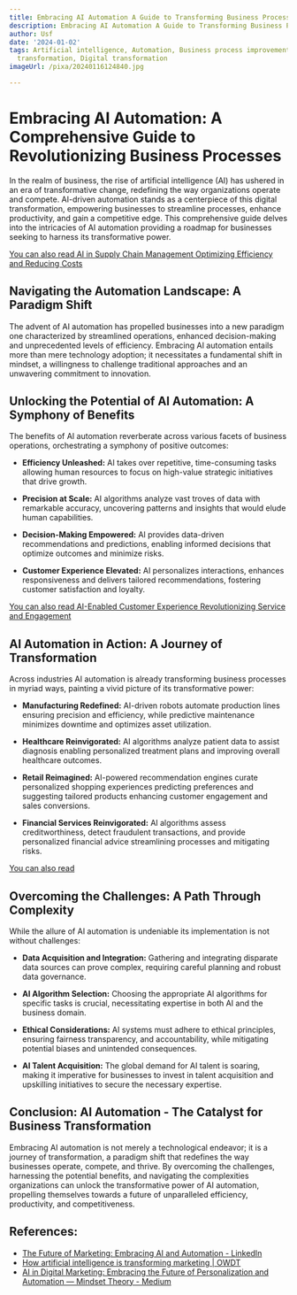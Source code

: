 ```yaml
---
title: Embracing AI Automation A Guide to Transforming Business Processes
description: Embracing AI Automation A Guide to Transforming Business Processes
author: Usf
date: '2024-01-02'
tags: Artificial intelligence, Automation, Business process improvement, Business
  transformation, Digital transformation
imageUrl: /pixa/20240116124840.jpg

---
```

# Embracing AI Automation: A Comprehensive Guide  to  Revolutionizing Business Processes

In the realm of business, the rise  of  artificial intelligence  (AI) has ushered in an era of transformative change, redefining the way organizations operate  and compete. AI-driven  automation stands as a centerpiece of this digital transformation, empowering businesses to streamline processes, enhance productivity, and gain a competitive edge.  This comprehensive guide  delves into  the intricacies of AI automation providing a roadmap for businesses seeking to harness its  transformative power.

[You can also read AI in  Supply Chain Management Optimizing Efficiency and Reducing Costs](AI%20in%20Supply%20Chain%20Management%20Optimizing%20Efficiency%20and%20Reducing%20Costs)


## Navigating the Automation Landscape: A Paradigm Shift

The advent of  AI automation has propelled businesses  into a new paradigm one characterized by streamlined operations, enhanced decision-making and unprecedented  levels of efficiency. Embracing AI automation entails more than mere technology adoption; it necessitates a fundamental shift in mindset, a willingness to challenge traditional approaches  and an  unwavering commitment to  innovation.

##  Unlocking the Potential of AI Automation: A Symphony of Benefits

The benefits of AI automation reverberate across various facets of business operations, orchestrating a symphony of positive outcomes:

- **Efficiency Unleashed:** AI takes  over repetitive, time-consuming tasks allowing human resources to focus on high-value strategic  initiatives that drive growth.

- **Precision at Scale:** AI algorithms analyze vast troves of data with remarkable accuracy, uncovering  patterns and insights that  would elude human capabilities.

- **Decision-Making Empowered:** AI  provides data-driven  recommendations and predictions,  enabling informed decisions that optimize outcomes and minimize risks.

- **Customer Experience Elevated:** AI personalizes interactions, enhances responsiveness  and delivers tailored recommendations, fostering customer satisfaction and loyalty.

[You can also read AI-Enabled Customer Experience Revolutionizing Service and Engagement](AI-Enabled%20Customer%20Experience%20Revolutionizing%20Service%20and%20Engagement)


## AI Automation in Action: A Journey of Transformation

Across industries AI automation is already transforming business processes in myriad  ways, painting a vivid picture of its transformative power:

- **Manufacturing Redefined:** AI-driven robots  automate production lines ensuring precision and efficiency, while predictive maintenance minimizes downtime and optimizes asset utilization.

- **Healthcare Reinvigorated:** AI algorithms analyze patient data to assist  diagnosis enabling personalized treatment plans and improving  overall healthcare outcomes.

- **Retail Reimagined:** AI-powered recommendation engines curate personalized shopping experiences predicting preferences  and suggesting  tailored products enhancing customer engagement and sales conversions.

- **Financial Services Reinvigorated:** AI algorithms assess creditworthiness,  detect fraudulent transactions, and provide personalized financial  advice streamlining processes  and mitigating risks.

[You can also read ]()


##  Overcoming the Challenges:  A Path Through Complexity

While the allure of AI automation is undeniable its implementation is not without  challenges:

-  **Data Acquisition and Integration:** Gathering and integrating disparate data sources can prove  complex,  requiring careful planning and robust data governance.

- **AI Algorithm  Selection:** Choosing the appropriate AI algorithms for specific tasks is crucial, necessitating expertise  in both AI and the  business domain.

- **Ethical Considerations:** AI systems must adhere to ethical principles, ensuring fairness transparency, and accountability, while mitigating potential biases and unintended consequences.

- **AI Talent Acquisition:** The global  demand for AI talent is soaring, making it imperative for businesses to invest in talent acquisition and upskilling initiatives to  secure the necessary expertise.

## Conclusion: AI Automation - The Catalyst for Business Transformation

Embracing AI automation is not merely  a  technological endeavor;  it is a journey of transformation,  a paradigm shift that redefines the way businesses operate, compete, and thrive. By overcoming the challenges, harnessing the potential benefits, and navigating  the complexities organizations can unlock the  transformative power of AI automation,  propelling themselves towards a future of unparalleled efficiency, productivity, and  competitiveness.

## References:
- [The Future of Marketing: Embracing AI and Automation - LinkedIn](https://www.linkedin.com/pulse/future-marketing-embracing-ai-automation-cass-hoang-yhfcc)
- [How artificial intelligence is transforming marketing | OWDT](https://owdt.com/article/how-artificial-intelligence-is-transforming-marketing/)
- [AI in Digital Marketing: Embracing the Future of Personalization and Automation — Mindset Theory - Medium](https://mindsettheory.medium.com/ai-in-digital-marketing-embracing-the-future-of-personalization-and-automation-mindset-theory-7e1df85796d1)
